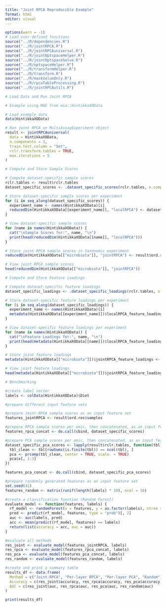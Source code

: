 ```yaml
---
title: "Joint RPCA Reproducible Example"
format: html
editor: visual
---
```


```r
options(warn = -1)
# Load user-defined functions
source("../R/dependencies.R")
source("../R/jointRPCA.R")
source("../R/jointRPCAuniversal.R")
source("../R/jointOptspaceHelper.R")
source("../R/jointOptspaceSolve.R")
source("../R/optspaceHelper.R")
source("../R/transformHelper.R")
source("../R/transform.R")
source("../R/maskValueOnly.R")
source("../R/rpcaTableProcessing.R")
source("../R/jointRPCAutils.R")

# Load Data and Run Joint RPCA

# Example using MAE from mia::HintikkaXOData

# Load example data
data(HintikkaXOData)

# Run joint RPCA on MultiAssayExperiment object
result <- jointRPCAuniversal(
  data = HintikkaXOData,
  n.components = 3,
  train.test.column = "Set",
  rclr.transform.tables = TRUE,
  max.iterations = 5
)

# Compute and Store Sample Scores

# Compute dataset-specific sample scores
rclr.tables <- result$rclr.tables
dataset_specific_scores <- .dataset_specific_scores(rclr.tables, n.components = 3, max.iterations = 5)

# Store dataset-specific sample scores per experiment
for (i in seq_along(dataset_specific_scores)) {
  experiment_name <- names(HintikkaXOData)[i]
  reducedDim(HintikkaXOData[[experiment_name]], "localRPCA") <- dataset_specific_scores[[i]]
}

# View dataset-specific sample scores
for (name in names(HintikkaXOData)) {
  cat("\nSample Scores for:", name, "\n")
  print(head(reducedDim(HintikkaXOData[[name]], "localRPCA")))
}

# Store joint RPCA sample scores in taxonomic experiment
reducedDim(HintikkaXOData[["microbiota"]], "jointRPCA") <- result$ord.res$samples

# View joint RPCA sample scores
head(reducedDim(HintikkaXOData[["microbiota"]], "jointRPCA"))

# Compute and Store Feature Loadings

# Compute dataset-specific feature loadings
dataset_specific_loadings <- .dataset_specific_loadings(rclr.tables, n.components = 3, max.iterations = 5)

# Store dataset-specific feature loadings per experiment
for (i in seq_along(dataset_specific_loadings)) {
  experiment_name <- names(HintikkaXOData)[i]
  metadata(HintikkaXOData[[experiment_name]])$localRPCA_feature_loadings <- dataset_specific_loadings[[i]]
}

# View dataset-specific feature loadings per experiment
for (name in names(HintikkaXOData)) {
  cat("\nFeature Loadings for:", name, "\n")
  print(head(metadata(HintikkaXOData[[name]])$localRPCA_feature_loadings))
}

# Store joint feature loadings
metadata(HintikkaXOData[["microbiota"]])$jointRPCA_feature_loadings <- result$ord.res$features

# View joint feature loadings
head(metadata(HintikkaXOData[["microbiota"]])$jointRPCA_feature_loadings)

# Benchmarking

#create label vector
labels <- colData(HintikkaXOData)$Diet

#prepare different input feature sets

#prepare Joint-RPCA sample scores as an input feature set
features_jointRPCA <- result$ord.res$samples

#prepare RPCA sample scores per omic, then concatenated, as an input feature set
features_rpca_concat <- do.call(cbind, dataset_specific_scores)

#prepare PCA sample scores per omic, then concatenated, as an input feature set
dataset_specific_pca_scores <- lapply(result$rclr.tables, function(tbl) {
  tbl_clean <- tbl[rowSums(is.finite(tbl)) == ncol(tbl), ]  
  pca <- prcomp(tbl_clean, center = TRUE, scale. = TRUE)
  pca$x[, 1:3]  
})

features_pca_concat <- do.call(cbind, dataset_specific_pca_scores)

#prepare randomly generated features as an input feature set
set.seed(42)
features_random <- matrix(runif(length(labels) * 10), ncol = 10)

#create a classification function (Random Forest)
evaluate_model <- function(features, labels) {
  rf_model <- randomForest(x = features, y = as.factor(labels), ntree = 500)
  pred <- predict(rf_model, features, type = "prob")[, 2]
  auc <- auc(labels, pred)
  acc <- mean(predict(rf_model, features) == labels)
  return(list(accuracy = acc, auc = auc))
}

#evaluate all methods
res_joint <- evaluate_model(features_jointRPCA, labels)
res_rpca <- evaluate_model(features_rpca_concat, labels)
res_pca <- evaluate_model(features_pca_concat, labels)
res_random <- evaluate_model(features_random, labels)

#create and print a summary table
results_df <- data.frame(
  Method = c("Joint-RPCA", "Per-layer RPCA", "Per-layer PCA", "Random"),
  Accuracy = c(res_joint$accuracy, res_rpca$accuracy, res_pca$accuracy, res_random$accuracy),
  AUC = c(res_joint$auc, res_rpca$auc, res_pca$auc, res_random$auc)
)

print(results_df)

```
